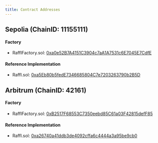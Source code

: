 ```yaml
---
title: Contract Addresses
---
```


## Sepolia (ChainID: 11155111)

#### Factory

- RafflFactory.sol: [0xa0e52B7A4151C3904c7aA1A7531c6E7045E7CdfE](https://sepolia.etherscan.io/address/0xa0e52B7A4151C3904c7aA1A7531c6E7045E7CdfE)

#### Reference Implementation

- Raffl.sol: [0xa5Eb80b5fedE7346685804C7e7203263790b2B5D](https://sepolia.etherscan.io/address/0xa5Eb80b5fedE7346685804C7e7203263790b2B5D)

## Arbitrum (ChainID: 42161)

#### Factory

- RafflFactory.sol: [0xB2517F68553C7350eebd85C61a03F42815defF85](https://arbiscan.io/address/0xB2517F68553C7350eebd85C61a03F42815defF85)

#### Reference Implementation

- Raffl.sol: [0xa26740a41ddb3de4092cffa6c4444a3a95be9cb0](https://arbiscan.io/address/0xa26740a41ddb3de4092cffa6c4444a3a95be9cb0)
